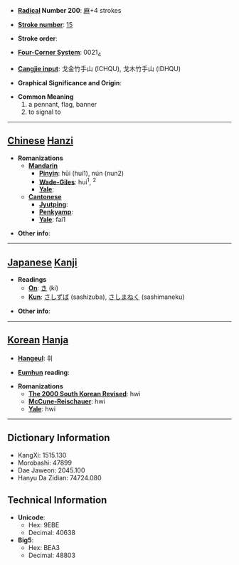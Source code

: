 * '''[[Wiktionary:Chinese radical index| Radical]] Number 200''': [[Wiktionary:Chinese radical index 麻|麻]]+4 strokes

* '''[[Wiktionary:Chinese total strokes index|Stroke number]]''': [[Wiktionary:Chinese total strokes index 15|15]]

* '''Stroke order''': 

* '''[[Wiktionary:Chinese four corner index|Four-Corner System]]''': 0021<sub>4</sub>

* '''[[Wiktionary:Chinese Cangjie index|Cangjie input]]''': 戈金竹手山 (ICHQU), 戈木竹手山 (IDHQU)

* '''Graphical Significance and Origin''': 

* '''Common Meaning'''
*#a pennant, flag, banner
*# to signal to


----

== [[Chinese]] [[Hanzi]] ==

* '''Romanizations'''
** '''[[Mandarin]]'''
*** '''[[Pinyin]]''': hūi (hui1), nún (nun2)
*** '''[[Wade-Giles]]''': hui<sup>1</sup>, <sup>2</sup>
*** '''[[Yale]]''': 
** '''[[Cantonese]]'''
*** '''[[Jyutping]]''':
*** '''[[Penkyamp]]''': 
*** '''[[Yale]]''': fai1

* '''Other info''': 

----

== [[Japanese]] [[Kanji]] ==

* '''Readings'''
** '''[[On]]''': [[き]] (ki)
** '''[[Kun]]''': [[さしずば]] (sashizuba), [[さしまねく]] (sashimaneku)

* '''Other info''':  

----

== [[Korean]] [[Hanja]] ==

* '''[[Hangeul]]''': 휘

* '''[[Eumhun]] reading''': 

* '''Romanizations'''
** '''[[The 2000 South Korean Revised Romanization|The 2000 South Korean Revised]]''': hwi
** '''[[McCune-Reischauer]]''': hwi
** '''[[Yale]]''': hwi

----

== Dictionary Information ==

* KangXi: 1515.130
* Morobashi: 47899
* Dae Jaweon: 2045.100
* Hanyu Da Zidian: 74724.080

== Technical Information ==

* '''Unicode''':
** Hex: 9EBE
** Decimal: 40638
* '''Big5''':
** Hex: BEA3
** Decimal: 48803